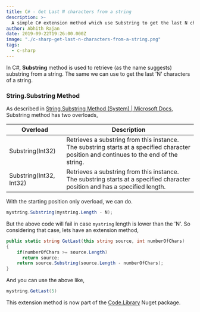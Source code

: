 ```yaml
---
title: C# - Get Last N characters from a string
description: >-
  A simple C# extension method which use Substring to get the last N characters in a string.
author: Abhith Rajan
date: 2019-09-22T19:26:00.000Z
image: "./c-sharp-get-last-n-characters-from-a-string.png"
tags:
  - c-sharp
---
```


In C#, **Substring** method is used to retrieve (as the name suggests) substring from a string. The same we can use to get the last 'N' characters of a string.

### String.Substring Method

As described in [String.Substring Method (System) | Microsoft Docs](https://docs.microsoft.com/en-us/dotnet/api/system.string.substring?view=netframework-4.8), Substring method has two overloads,

| Overload                | Description                                                                                                                              |
| ----------------------- | ---------------------------------------------------------------------------------------------------------------------------------------- |
| Substring(Int32)        | Retrieves a substring from this instance. The substring starts at a specified character position and continues to the end of the string. |
| Substring(Int32, Int32) | Retrieves a substring from this instance. The substring starts at a specified character position and has a specified length.             |

With the starting position only overload, we can do.

```cs
mystring.Substring(mystring.Length - N);
```

But the above code will fail in case `mystring` length is lower than the 'N'. So considering that case, lets have an extension method,

```cs
public static string GetLast(this string source, int numberOfChars)
{
    if(numberOfChars >= source.Length)
      return source;
    return source.Substring(source.Length - numberOfChars);
}
```

And you can use the above like,

```cs
mystring.GetLast(5)
```

This extension method is now part of the [Code.Library](https://code-library.abhith.net) Nuget package.
